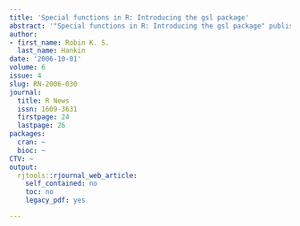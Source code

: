 ```yaml
---
title: 'Special functions in R: Introducing the gsl package'
abstract: '"Special functions in R: Introducing the gsl package" published in R News.'
author:
- first_name: Robin K. S.
  last_name: Hankin
date: '2006-10-01'
volume: 6
issue: 4
slug: RN-2006-030
journal:
  title: R News
  issn: 1609-3631
  firstpage: 24
  lastpage: 26
packages:
  cran: ~
  bioc: ~
CTV: ~
output:
  rjtools::rjournal_web_article:
    self_contained: no
    toc: no
    legacy_pdf: yes

---
```

